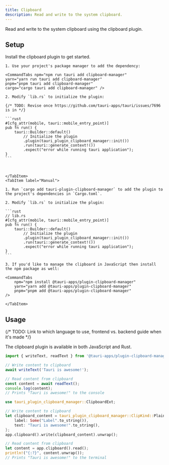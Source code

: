 ```yaml
---
title: Clipboard
description: Read and write to the system clipboard.
---
```



<PluginLinks plugin="clipboard-manager" />

Read and write to the system clipboard using the clipboard plugin.

## Setup

Install the clipboard plugin to get started.

<Tabs>
    <TabItem label="Automatic">

    1. Use your project's package manager to add the dependency:

    <CommandTabs npm="npm run tauri add clipboard-manager"
    yarn="yarn run tauri add clipboard-manager"
    pnpm="pnpm tauri add clipboard-manager"
    cargo="cargo tauri add clipboard-manager" />

    2. Modify `lib.rs` to initialize the plugin:

    {/* TODO: Revise once https://github.com/tauri-apps/tauri/issues/7696 is in */}

    ```rust
    #[cfg_attr(mobile, tauri::mobile_entry_point)]
    pub fn run() {
        tauri::Builder::default()
            // Initialize the plugin
            .plugin(tauri_plugin_clipboard_manager::init())
            .run(tauri::generate_context!())
            .expect("error while running tauri application");
    }
    ```



    </TabItem>
    <TabItem label="Manual">

    1. Run `cargo add tauri-plugin-clipboard-manager` to add the plugin to the project's dependencies in `Cargo.toml`.

    2. Modify `lib.rs` to initialize the plugin:

    ```rust
    // lib.rs
    #[cfg_attr(mobile, tauri::mobile_entry_point)]
    pub fn run() {
        tauri::Builder::default()
            // Initialize the plugin
            .plugin(tauri_plugin_clipboard_manager::init())
            .run(tauri::generate_context!())
            .expect("error while running tauri application");
    }
    ```

    3. If you'd like to manage the clipboard in JavaScript then install the npm package as well:

    <CommandTabs
        npm="npm install @tauri-apps/plugin-clipboard-manager"
        yarn="yarn add @tauri-apps/plugin-clipboard-manager"
        pnpm="pnpm add @tauri-apps/plugin-clipboard-manager"
    />

    </TabItem>

</Tabs>

## Usage

{/* TODO: Link to which language to use, frontend vs. backend guide when it's made */}

The clipboard plugin is available in both JavaScript and Rust.

<Tabs>
<TabItem label="JavaScript">

```js
import { writeText, readText } from '@tauri-apps/plugin-clipboard-manager';

// Write content to clipboard
await writeText('Tauri is awesome!');

// Read content from clipboard
const content = await readText();
console.log(content);
// Prints "Tauri is awesome!" to the console
```

</TabItem>
<TabItem label="Rust">

```rust
use tauri_plugin_clipboard_manager::ClipboardExt;

// Write content to clipboard
let clipboard_content = tauri_plugin_clipboard_manager::ClipKind::PlainText {
    label: Some("Label".to_string()),
    text: "Tauri is awesome!".to_string(),
};
app.clipboard().write(clipboard_content).unwrap();

// Read content from clipboard
let content = app.clipboard().read();
println!("{:?}", content.unwrap());
// Prints "Tauri is awesome!" to the terminal


```

</TabItem>
</Tabs>

